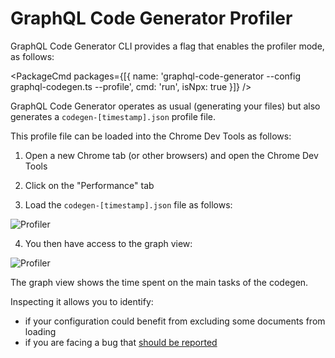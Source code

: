 
# GraphQL Code Generator Profiler

GraphQL Code Generator CLI provides a flag that enables the profiler mode, as follows:

<PackageCmd
  packages={[{ name: 'graphql-code-generator --config graphql-codegen.ts --profile', cmd: 'run', isNpx: true }]}
/>

GraphQL Code Generator operates as usual (generating your files) but also generates a `codegen-[timestamp].json` profile file.

This profile file can be loaded into the Chrome Dev Tools as follows:

1. Open a new Chrome tab (or other browsers) and open the Chrome Dev Tools

2. Click on the "Performance" tab

3. Load the `codegen-[timestamp].json` file as follows:

![Profiler](../../../../public/assets/docs/codegen-profile-1.png)

4. You then have access to the graph view:

![Profiler](../../../../public/assets/docs/codegen-profile-2.png)

The graph view shows the time spent on the main tasks of the codegen.

Inspecting it allows you to identify:

- if your configuration could benefit from excluding some documents from loading
- if you are facing a bug that [should be reported](https://github.com/dotansimha/graphql-code-generator/issues)
